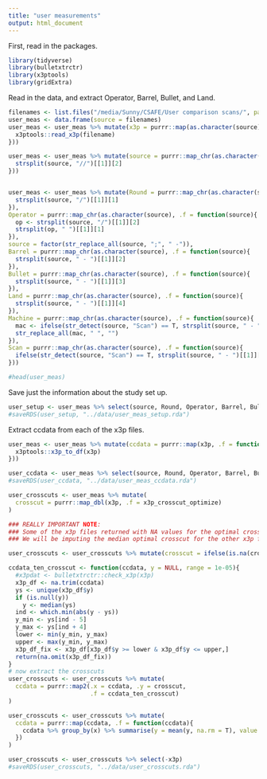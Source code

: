 ```yaml
---
title: "user measurements"
output: html_document
---
```


First, read in the packages.  

```r
library(tidyverse)
library(bulletxtrctr)
library(x3ptools)
library(gridExtra)
```

Read in the data, and extract Operator, Barrel, Bullet, and Land.  

```r
filenames <- list.files("/media/Sunny/CSAFE/User comparison scans/", pattern = "*.x3p", full.names = T, recursive = T)
user_meas <- data.frame(source = filenames)
user_meas <- user_meas %>% mutate(x3p = purrr::map(as.character(source), .f = function(filename){
  x3ptools::read_x3p(filename)
}))

user_meas <- user_meas %>% mutate(source = purrr::map_chr(as.character(source), .f = function(source){
  strsplit(source, "//")[[1]][2]
}))


user_meas <- user_meas %>% mutate(Round = purrr::map_chr(as.character(source), .f = function(source){
  strsplit(source, "/")[[1]][1]
}), 
Operator = purrr::map_chr(as.character(source), .f = function(source){
  op <- strsplit(source, "/")[[1]][2]
  strsplit(op, " ")[[1]][1]
}), 
source = factor(str_replace_all(source, ";", " -")),
Barrel = purrr::map_chr(as.character(source), .f = function(source){
  strsplit(source, " - ")[[1]][2]
}), 
Bullet = purrr::map_chr(as.character(source), .f = function(source){
  strsplit(source, " - ")[[1]][3]
}), 
Land = purrr::map_chr(as.character(source), .f = function(source){
  strsplit(source, " - ")[[1]][4]
}), 
Machine = purrr::map_chr(as.character(source), .f = function(source){
  mac <- ifelse(str_detect(source, "Scan") == T, strsplit(source, " - ")[[1]][6], strsplit(source, " - ")[[1]][5]) 
  str_replace_all(mac, " ", "")
}), 
Scan = purrr::map_chr(as.character(source), .f = function(source){
  ifelse(str_detect(source, "Scan") == T, strsplit(source, " - ")[[1]][5], "Scan 1")
}))

#head(user_meas)
```


Save just the information about the study set up.  
```r
user_setup <- user_meas %>% select(source, Round, Operator, Barrel, Bullet, Land, Machine, Scan)
#saveRDS(user_setup, "../data/user_meas_setup.rda")

```


Extract ccdata from each of the x3p files.  
```r
user_meas <- user_meas %>% mutate(ccdata = purrr::map(x3p, .f = function(x3p){
  x3ptools::x3p_to_df(x3p)
}))

user_ccdata <- user_meas %>% select(source, Round, Operator, Barrel, Bullet, Land, Machine, Scan, ccdata)
#saveRDS(user_ccdata, "../data/user_meas_ccdata.rda")
```


```r
user_crosscuts <- user_meas %>% mutate(
  crosscut = purrr::map_dbl(x3p, .f = x3p_crosscut_optimize)
)

### REALLY IMPORTANT NOTE: 
### Some of the x3p files returned with NA values for the optimal crosscut.
### We will be imputing the median optimal crosscut for the other x3p files.  

user_crosscuts <- user_crosscuts %>% mutate(crosscut = ifelse(is.na(crosscut), median(crosscut, na.rm = T), crosscut))

ccdata_ten_crosscut <- function(ccdata, y = NULL, range = 1e-05){
  #x3pdat <- bulletxtrctr::check_x3p(x3p)
  x3p_df <- na.trim(ccdata)
  ys <- unique(x3p_df$y)
  if (is.null(y))
    y <- median(ys)
  ind <- which.min(abs(y - ys))
  y_min <- ys[ind - 5]
  y_max <- ys[ind + 4]
  lower <- min(y_min, y_max)
  upper <- max(y_min, y_max)
  x3p_df_fix <- x3p_df[x3p_df$y >= lower & x3p_df$y <= upper,]
  return(na.omit(x3p_df_fix))
}
# now extract the crosscuts
user_crosscuts <- user_crosscuts %>% mutate(
  ccdata = purrr::map2(.x = ccdata, .y = crosscut, 
                       .f = ccdata_ten_crosscut)
)

user_crosscuts <- user_crosscuts %>% mutate(
  ccdata = purrr::map(ccdata, .f = function(ccdata){
    ccdata %>% group_by(x) %>% summarise(y = mean(y, na.rm = T), value = mean(value, na.rm = T))
  })
)

user_crosscuts <- user_crosscuts %>% select(-x3p)
#saveRDS(user_crosscuts, "../data/user_crosscuts.rda")
```





